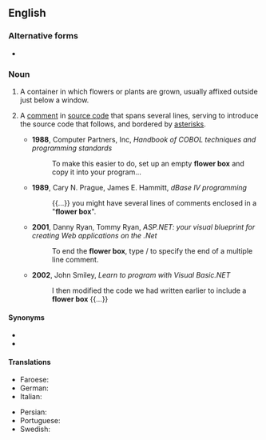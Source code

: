 {{also|flowerbox}}

==English==

===Alternative forms===
* {{l|en|flowerbox}}

===Noun===
{{en-noun}}

# A container in which flowers or plants are grown, usually affixed outside just below a window.
# {{lb|en|computing|programming}} A [[comment]] in [[source code]] that spans several lines, serving to introduce the source code that follows, and bordered by [[asterisk]]s.
#* '''1988''', Computer Partners, Inc, ''Handbook of COBOL techniques and programming standards''
#*: To make this easier to do, set up an empty '''flower box''' and copy it into your program...
#* '''1989''', Cary N. Prague, James E. Hammitt, ''dBase IV programming''
#*: {{...}} you might have several lines of comments enclosed in a "'''flower box'''".
#* '''2001''', Danny Ryan, Tommy Ryan, ''ASP.NET: your visual blueprint for creating Web applications on the .Net''
#*: To end the '''flower box''', type / to specify the end of a multiple line comment.
#* '''2002''', John Smiley, ''Learn to program with Visual Basic.NET''
#*: I then modified the code we had written earlier to include a '''flower box''' {{...}}

====Synonyms====
* {{l|en|planter box}}
* {{l|en|planter}}

====Translations====
{{trans-top|flower container}}
* Faroese: {{t|fo|blómukassi|m}}
* German: {{t+|de|Blumenkasten|m}}
* Italian: {{t+|it|fioriera|f}}
{{trans-mid}}
* Persian: {{t|fa|فلاور باکس|tr=flâver-bâks|sc=fa-Arab}}
* Portuguese: {{t|pt|floreira}}
* Swedish: {{t+|sv|blomlåda|c}}
{{trans-bottom}}